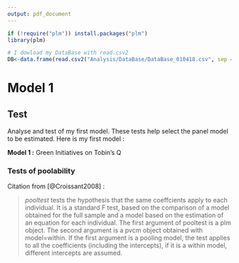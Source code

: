 ```yaml
---
output: pdf_document
---
```


```r
if (!require("plm")) install.packages("plm")
library(plm)

# I dowload my DataBase with read.csv2
DB<-data.frame(read.csv2("Analysis/DataBase/DataBase_010418.csv", sep = ";",stringsAsFactors=FALSE, header = TRUE ))
```

# Model 1

## Test

Analyse and test of my first model. These tests help select the panel model to be estimated. Here is my first model :

**Model 1 :** Green Initiatives on Tobin's Q

\begin{equation}
TobinsQ_{it+1}=\beta_{0} + \beta_{1} (SP_{it}) + \beta_{2} (ST_{it}) + \beta_{3} (AS_{it}) + \beta_{9} (C_{it}) + \varepsilon_{it}
\label{M1}
\end{equation}

### Tests of poolability

Citation from [@Croissant2008] :

> *pooltest* tests the hypothesis that the same coeffcients apply to each individual. It is a standard F test, based on the comparison of a model obtained for the full sample and a model based on the estimation of an equation for each individual. The first argument of pooltest is a plm object. The second argument is a pvcm object obtained with model=within. If the first argument is a pooling model, the test applies to all the coefficients (including the intercepts), if it is a within model, different intercepts are assumed.





